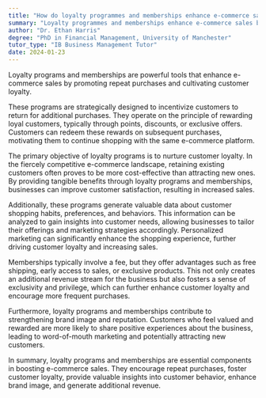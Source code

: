```yaml
---
title: "How do loyalty programmes and memberships enhance e-commerce sales?"
summary: "Loyalty programmes and memberships enhance e-commerce sales by encouraging repeat purchases and fostering customer loyalty."
author: "Dr. Ethan Harris"
degree: "PhD in Financial Management, University of Manchester"
tutor_type: "IB Business Management Tutor"
date: 2024-01-23
---
```


Loyalty programs and memberships are powerful tools that enhance e-commerce sales by promoting repeat purchases and cultivating customer loyalty.

These programs are strategically designed to incentivize customers to return for additional purchases. They operate on the principle of rewarding loyal customers, typically through points, discounts, or exclusive offers. Customers can redeem these rewards on subsequent purchases, motivating them to continue shopping with the same e-commerce platform.

The primary objective of loyalty programs is to nurture customer loyalty. In the fiercely competitive e-commerce landscape, retaining existing customers often proves to be more cost-effective than attracting new ones. By providing tangible benefits through loyalty programs and memberships, businesses can improve customer satisfaction, resulting in increased sales.

Additionally, these programs generate valuable data about customer shopping habits, preferences, and behaviors. This information can be analyzed to gain insights into customer needs, allowing businesses to tailor their offerings and marketing strategies accordingly. Personalized marketing can significantly enhance the shopping experience, further driving customer loyalty and increasing sales.

Memberships typically involve a fee, but they offer advantages such as free shipping, early access to sales, or exclusive products. This not only creates an additional revenue stream for the business but also fosters a sense of exclusivity and privilege, which can further enhance customer loyalty and encourage more frequent purchases.

Furthermore, loyalty programs and memberships contribute to strengthening brand image and reputation. Customers who feel valued and rewarded are more likely to share positive experiences about the business, leading to word-of-mouth marketing and potentially attracting new customers.

In summary, loyalty programs and memberships are essential components in boosting e-commerce sales. They encourage repeat purchases, foster customer loyalty, provide valuable insights into customer behavior, enhance brand image, and generate additional revenue.
    